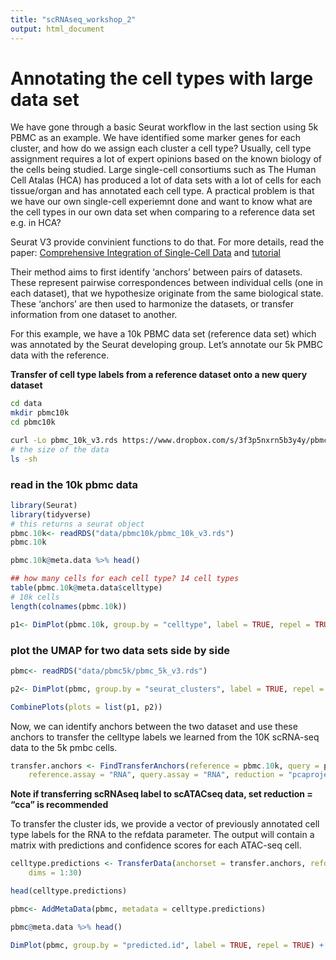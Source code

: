 ```yaml
---
title: "scRNAseq_workshop_2"
output: html_document
---
```


# Annotating the cell types with large data set

We have gone through a basic Seurat workflow in the last section using 5k PBMC as an example. We have identified some marker genes for each cluster, and how do we assign each cluster a cell type? Usually, cell type assignment requires a lot of expert opinions based on the known biology of the cells being studied. Large single-cell consortiums such as The Human Cell Atalas (HCA) has produced a lot of data sets with a lot of cells for each tissue/organ and has annotated each cell type. A practical problem is that we have our own single-cell experiemnt done and want to know what are the cell types in our own data set when comparing to a reference data set e.g. in HCA?

Seurat V3 provide convinient functions to do that. For more details, read the paper: [Comprehensive Integration of Single-Cell Data](https://www.biorxiv.org/content/10.1101/460147v1) and [tutorial](https://satijalab.org/seurat/v3.0/integration.html)

Their method aims to first identify ‘anchors’ between pairs of datasets. These represent pairwise correspondences between individual cells (one in each dataset), that we hypothesize originate from the same biological state. These ‘anchors’ are then used to harmonize the datasets, or transfer information from one dataset to another.

For this example, we have a 10k PBMC data set (reference data set) which was annotated by the Seurat developing group. Let's annotate our 5k PMBC data with the reference.

**Transfer of cell type labels from a reference dataset onto a new query dataset**

```bash
cd data
mkdir pbmc10k
cd pbmc10k

curl -Lo pbmc_10k_v3.rds https://www.dropbox.com/s/3f3p5nxrn5b3y4y/pbmc_10k_v3.rds?dl=1 
# the size of the data
ls -sh
```


### read in the 10k pbmc data 

```r
library(Seurat)
library(tidyverse)
# this returns a seurat object
pbmc.10k<- readRDS("data/pbmc10k/pbmc_10k_v3.rds")
pbmc.10k
```

```r
pbmc.10k@meta.data %>% head()

## how many cells for each cell type? 14 cell types
table(pbmc.10k@meta.data$celltype)
# 10k cells
length(colnames(pbmc.10k))

p1<- DimPlot(pbmc.10k, group.by = "celltype", label = TRUE, repel = TRUE) + NoLegend() + ggtitle("10k pbmc")

```

### plot the UMAP for two data sets side by side

```r
pbmc<- readRDS("data/pbmc5k/pbmc_5k_v3.rds")

p2<- DimPlot(pbmc, group.by = "seurat_clusters", label = TRUE, repel = TRUE) + NoLegend() + ggtitle("5k pbmc")

CombinePlots(plots = list(p1, p2))
```

Now, we can identify anchors between the two dataset and use these anchors to transfer the celltype labels we learned from the 10K scRNA-seq data to the 5k pmbc cells.

```r
transfer.anchors <- FindTransferAnchors(reference = pbmc.10k, query = pbmc, features = VariableFeatures(object = pbmc.10k), 
    reference.assay = "RNA", query.assay = "RNA", reduction = "pcaproject")
```

**Note if transferring scRNAseq label to scATACseq data, set reduction = "cca" is recommended**

To transfer the cluster ids, we provide a vector of previously annotated cell type labels for the RNA to the refdata parameter. The output will contain a matrix with predictions and confidence scores for each ATAC-seq cell.


```r
celltype.predictions <- TransferData(anchorset = transfer.anchors, refdata = pbmc.10k$celltype, 
    dims = 1:30)

head(celltype.predictions)

pbmc<- AddMetaData(pbmc, metadata = celltype.predictions)

pbmc@meta.data %>% head()

DimPlot(pbmc, group.by = "predicted.id", label = TRUE, repel = TRUE) + NoLegend() + ggtitle("5k pbmc")
```
